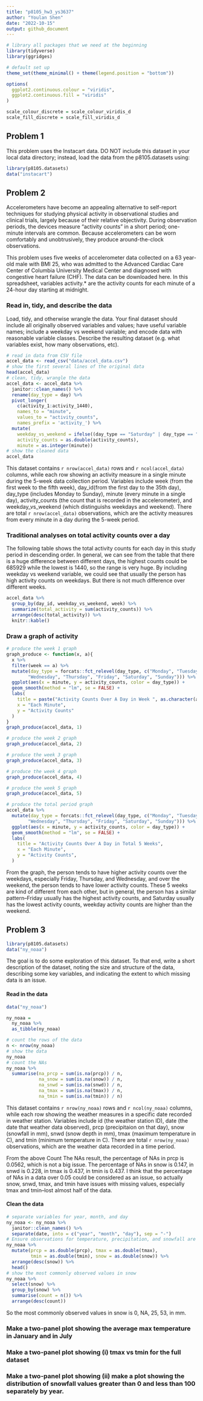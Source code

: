 ```yaml
---
title: "p8105_hw3_ys3637"
author: "Youlan Shen"
date: "2022-10-15"
output: github_document
---
```


```r
# library all packages that we need at the beginning
library(tidyverse)
library(ggridges)

# default set up
theme_set(theme_minimal() + theme(legend.position = "bottom"))

options(
  ggplot2.continuous.colour = "viridis",
  ggplot2.continuous.fill = "viridis"
)

scale_colour_discrete = scale_colour_viridis_d
scale_fill_discrete = scale_fill_viridis_d
```

## Problem 1

This problem uses the Instacart data. DO NOT include this dataset in your local data directory; instead, load the data from the p8105.datasets using:

```r
library(p8105.datasets)
data("instacart")
```

## Problem 2

Accelerometers have become an appealing alternative to self-report techniques for studying physical activity in observational studies and clinical trials, largely because of their relative objectivity. During observation periods, the devices measure “activity counts” in a short period; one-minute intervals are common. Because accelerometers can be worn comfortably and unobtrusively, they produce around-the-clock observations.

This problem uses five weeks of accelerometer data collected on a 63 year-old male with BMI 25, who was admitted to the Advanced Cardiac Care Center of Columbia University Medical Center and diagnosed with congestive heart failure (CHF). The data can be downloaded here. In this spreadsheet, variables activity.* are the activity counts for each minute of a 24-hour day starting at midnight.

### Read in, tidy, and describe the data

Load, tidy, and otherwise wrangle the data. Your final dataset should include all originally observed variables and values; have useful variable names; include a weekday vs weekend variable; and encode data with reasonable variable classes. Describe the resulting dataset (e.g. what variables exist, how many observations, etc).

```r
# read in data from CSV file
accel_data <- read_csv("data/accel_data.csv")
# show the first several lines of the original data
head(accel_data)
# clean, tidy, wrangle the data
accel_data <- accel_data %>% 
  janitor::clean_names() %>% 
  rename(day_type = day) %>% 
  pivot_longer(
    c(activity_1:activity_1440),
    names_to = "minute", 
    values_to = "activity_counts",
    names_prefix = 'activity_') %>% 
  mutate(
    weekday_vs_weekend = ifelse((day_type == "Saturday" | day_type == "Sunday"), "weekend", "weekday"),
    activity_counts = as.double(activity_counts),
    minute = as.integer(minute))
# show the cleaned data
accel_data
```

This dataset contains `r nrow(accel_data)` rows and `r ncol(accel_data)` columns, while each row showing an activity measure in a single minute during the 5-week data collection period. Variables include week (from the first week to the fifth week), day_id(from the first day to the 35th day), day_type (includes Monday to Sunday), minute (every minute in a single day), activity_counts (the count that is recorded in the accelerometer), and weekday_vs_weekend (which distinguishs weekdays and weekend). There are total `r nrow(accel_data)` observations, which are the activity measures from every minute in a day during the 5-week period.

### Traditional analyses on total activity counts over a day

The following table shows the total activity counts for each day in this study period in descending order. In general, we can see from the table that there is a huge difference between different days, the highest counts could be 685929 while the lowest is 1440, so the range is very huge. By including weekday vs weekend variable, we could see that usually the person has high activity counts on weekdays. But there is not much difference over different weeks.

```r
accel_data %>% 
  group_by(day_id, weekday_vs_weekend, week) %>% 
  summarize(total_activity = sum(activity_counts)) %>% 
  arrange(desc(total_activity)) %>% 
  knitr::kable()
```

### Draw a graph of activity

```r
# produce the week 1 graph
graph_produce <- function(x, a){
  x %>%
  filter(week == a) %>% 
  mutate(day_type = forcats::fct_relevel(day_type, c("Monday", "Tuesday",
        "Wednesday", "Thursday", "Friday", "Saturday", "Sunday"))) %>% 
  ggplot(aes(x = minute, y = activity_counts, color = day_type)) +
  geom_smooth(method = "lm", se = FALSE) +
  labs(
    title = paste("Activity Counts Over A Day in Week ", as.character(a)),
    x = "Each Minute",
    y = "Activity Counts"
  )
}
graph_produce(accel_data, 1)
```

```r
# produce the week 2 graph
graph_produce(accel_data, 2)
```

```r
# produce the week 3 graph
graph_produce(accel_data, 3)
```

```r
# produce the week 4 graph
graph_produce(accel_data, 4)
```

```r
# produce the week 5 graph
graph_produce(accel_data, 5)
```

```r
# produce the total period graph
accel_data %>%
  mutate(day_type = forcats::fct_relevel(day_type, c("Monday", "Tuesday",
        "Wednesday", "Thursday", "Friday", "Saturday", "Sunday"))) %>% 
  ggplot(aes(x = minute, y = activity_counts, color = day_type)) +
  geom_smooth(method = "lm", se = FALSE) +
  labs(
    title = "Activity Counts Over A Day in Total 5 Weeks",
    x = "Each Minute",
    y = "Activity Counts",
  )
```

From the graph, the person tends to have higher activity counts over the weekdays, especially Friday, Thursday, and Wednesday, and over the weekend, the person tends to have lower activity counts. These 5 weeks are kind of different from each other, but in general, the person has a similar pattern--Friday usually has the highest activity counts, and Saturday usually has the lowest activity counts, weekday activity counts are higher than the weekend.

## Problem 3

```r
library(p8105.datasets)
data("ny_noaa")
```

The goal is to do some exploration of this dataset. To that end, write a short description of the dataset, noting the size and structure of the data, describing some key variables, and indicating the extent to which missing data is an issue. 

#### Read in the data

```r
data("ny_noaa")

ny_noaa = 
  ny_noaa %>% 
  as_tibble(ny_noaa)

# count the rows of the data
n <- nrow(ny_noaa)
# show the data
ny_noaa
# count the NAs
ny_noaa %>% 
  summarise(na_prcp = sum(is.na(prcp)) / n,
            na_snow = sum(is.na(snow)) / n,
            na_snwd = sum(is.na(snwd)) / n,
            na_tmax = sum(is.na(tmax)) / n,
            na_tmin = sum(is.na(tmin)) / n)
```

This dataset contains `r nrow(ny_noaa)` rows and `r ncol(ny_noaa)` columns, while each row showing the weather measures in a specific date recorded in weather station. Variables include id (the weather station ID), date (the date that weather data observed), prcp (precipitaion on that day), snow (snowfall in mm), snwd (snow depth in mm), tmax (maximum temperature in C), and tmin (minimum temperature in C). There are total `r nrow(ny_noaa)` observations, which are the weather data recorded in a time period. 

From the above Count The NAs result, the percentage of NAs in prcp is 0.0562, which is not a big issue. The percentage of NAs in snow is 0.147, in snwd is 0.228, in tmax is 0.437, in tmin is 0.437. I think that the percentage of NAs in a data over 0.05 could be considered as an issue, so actually snow, snwd, tmax, and tmin have issues with missing values, especially tmax and tmin--lost almost half of the data.

#### Clean the data

```r
# separate variables for year, month, and day
ny_noaa <- ny_noaa %>% 
  janitor::clean_names() %>% 
  separate(date, into = c("year", "month", "day"), sep = "-")
# Ensure observations for temperature, precipitation, and snowfall are given in reasonable units
ny_noaa %>% 
  mutate(prcp = as.double(prcp), tmax = as.double(tmax), 
         tmin = as.double(tmin), snow = as.double(snow)) %>% 
  arrange(desc(snow)) %>% 
  head()
# show the most commonly observed values in snow
ny_noaa %>% 
  select(snow) %>% 
  group_by(snow) %>% 
  summarise(count = n()) %>% 
  arrange(desc(count))
```

So the most commonly observed values in snow is 0, NA, 25, 53, in mm.

### Make a two-panel plot showing the average max temperature in January and in July


### Make a two-panel plot showing (i) tmax vs tmin for the full dataset



### Make a two-panel plot showing (ii) make a plot showing the distribution of snowfall values greater than 0 and less than 100 separately by year.



